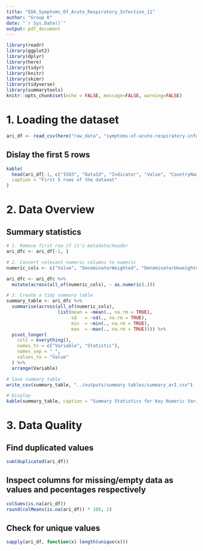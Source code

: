 ```yaml
---
title: "EDA_Symptoms_Of_Acute_Respiratory_Infection_11"
author: "Group K"
date: "`r Sys.Date()`"
output: pdf_document
---
```


```r
library(readr)
library(ggplot2)
library(dplyr)
library(here)
library(tidyr)
library(knitr)
library(skimr)
library(tidyverse)
library(summarytools)
knitr::opts_chunk$set(echo = FALSE, message=FALSE, warning=FALSE)

```

# 1. Loading the dataset
```r
ari_df <- read_csv(here("raw_data", "symptoms-of-acute-respiratory-infection-ari_national_zaf.csv"))
```
## Dislay the first 5 rows
```r
kable(
  head(ari_df[-1, c("ISO3", "DataId", "Indicator", "Value", "CountryName", "SurveyYear")], 5),
  caption = "First 5 rows of the dataset"
)

```
# 2. Data Overview

## Summary statistics
```r
# 1. Remove first row if it's metadata/header
ari_dfc <- ari_df[-1, ]  

# 2. Convert relevant numeric columns to numeric
numeric_cols <- c("Value", "DenominatorWeighted", "DenominatorUnweighted", "CILow", "CIHigh")

ari_dfc <- ari_dfc %>%
  mutate(across(all_of(numeric_cols), ~ as.numeric(.)))

# 3. Create a tidy summary table
summary_table <- ari_dfc %>%
  summarise(across(all_of(numeric_cols),
                   list(mean = ~mean(., na.rm = TRUE),
                        sd   = ~sd(., na.rm = TRUE),
                        min  = ~min(., na.rm = TRUE),
                        max  = ~max(., na.rm = TRUE)))) %>%
  pivot_longer(
    cols = everything(),
    names_to = c("Variable", "Statistic"),
    names_sep = "_",
    values_to = "Value"
  ) %>%
  arrange(Variable)

# Save summary table
write_csv(summary_table, "../outputs/summary tables/summary_arI.csv")

# Display
kable(summary_table, caption = "Summary Statistics for Key Numeric Variables in the Dataset")
```

# 3. Data Quality 

## Find duplicated values 
```r
sum(duplicated(ari_df))
```
## Inspect columns for missing/empty data as values and pecentages respectively
```r
colSums(is.na(ari_df))
round(colMeans(is.na(ari_df)) * 100, 2)
```
## Check for unique values
```r
sapply(ari_df, function(x) length(unique(x)))

```




